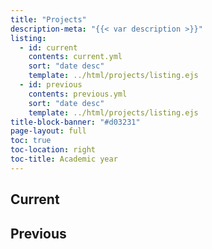 ```yaml
---
title: "Projects"
description-meta: "{{< var description >}}"
listing:
  - id: current
    contents: current.yml
    sort: "date desc"
    template: ../html/projects/listing.ejs
  - id: previous
    contents: previous.yml
    sort: "date desc"
    template: ../html/projects/listing.ejs
title-block-banner: "#d03231"
page-layout: full
toc: true
toc-location: right
toc-title: Academic year
---
```


## Current

:::{#current}
:::

## Previous

:::{#previous}
:::


